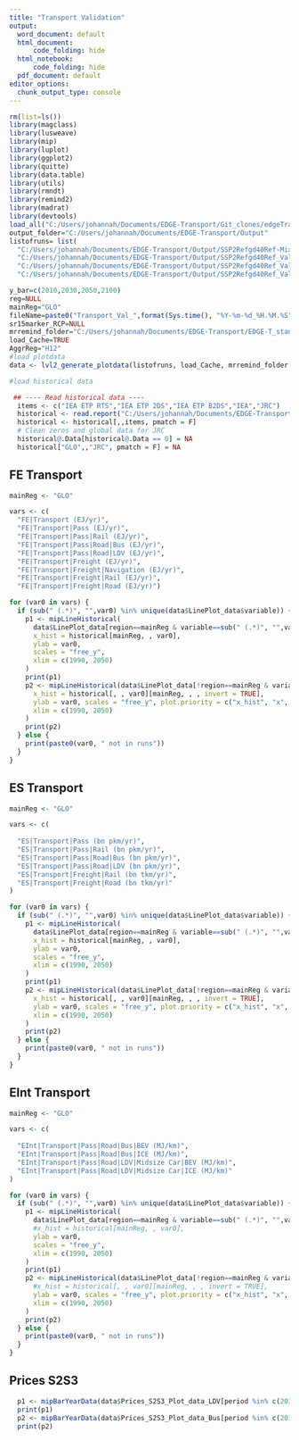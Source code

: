 ```yaml
---
title: "Transport Validation"
output:
  word_document: default
  html_document:
      code_folding: hide
  html_notebook:
      code_folding: hide
  pdf_document: default
editor_options: 
  chunk_output_type: console
---
```


```r
rm(list=ls())
library(magclass)
library(lusweave)
library(mip)
library(luplot)
library(ggplot2) 
library(quitte) 
library(data.table)
library(utils)
library(rmndt)
library(remind2)
library(madrat)
library(devtools)
load_all("C:/Users/johannah/Documents/EDGE-Transport/Git_clones/edgeTransport")
output_folder="C:/Users/johannah/Documents/EDGE-Transport/Output"
listofruns= list(
  "C:/Users/johannah/Documents/EDGE-Transport/Output/SSP2Refgd40Ref-Mix_2021-12-10_10.25.26",
  "C:/Users/johannah/Documents/EDGE-Transport/Output/SSP2Refgd40Ref_Val4-Mix_2021-12-10_12.25.47", 
  "C:/Users/johannah/Documents/EDGE-Transport/Output/SSP2Refgd40Ref_Val5-Mix_2021-12-10_12.41.08", 
  "C:/Users/johannah/Documents/EDGE-Transport/Output/SSP2Refgd40Ref_Val7-Mix_2021-12-10_13.12.17")

y_bar=c(2010,2030,2050,2100)
reg=NULL
mainReg="GLO"
fileName=paste0("Transport_Val_",format(Sys.time(), "%Y-%m-%d_%H.%M.%S"),".pdf")
sr15marker_RCP=NULL
mrremind_folder="C:/Users/johannah/Documents/EDGE-Transport/EDGE-T_standalone_InputData/mrremind"
load_Cache=TRUE
AggrReg="H12"
#load plotdata
data <- lvl2_generate_plotdata(listofruns, load_Cache, mrremind_folder, AggrReg)

#load historical data 

 ## ---- Read historical data ----
  items <- c("IEA ETP RTS","IEA ETP 2DS","IEA ETP B2DS","IEA","JRC")
  historical <- read.report("C:/Users/johannah/Documents/EDGE-Transport/compScens_vgl_REMIND/CompScen_mifs/historical.mif", as.list = F)
  historical <- historical[,,items, pmatch = F]
  # Clean zeros and global data for JRC
  historical@.Data[historical@.Data == 0] = NA 
  historical["GLO",,"JRC", pmatch = F] = NA

```

## FE Transport

```r

mainReg <- "GLO"

vars <- c(
  "FE|Transport (EJ/yr)",
  "FE|Transport|Pass (EJ/yr)",
  "FE|Transport|Pass|Rail (EJ/yr)",
  "FE|Transport|Pass|Road|Bus (EJ/yr)",
  "FE|Transport|Pass|Road|LDV (EJ/yr)",
  "FE|Transport|Freight (EJ/yr)",
  "FE|Transport|Freight|Navigation (EJ/yr)",
  "FE|Transport|Freight|Rail (EJ/yr)",
  "FE|Transport|Freight|Road (EJ/yr)")

for (var0 in vars) {
  if (sub(" (.*)", "",var0) %in% unique(data$LinePlot_data$variable)) {
    p1 <- mipLineHistorical(
      data$LinePlot_data[region==mainReg & variable==sub(" (.*)", "",var0)],
      x_hist = historical[mainReg, , var0],
      ylab = var0,
      scales = "free_y",
      xlim = c(1990, 2050)
    )
    print(p1)
    p2 <- mipLineHistorical(data$LinePlot_data[!region==mainReg & variable==sub(" (.*)", "",var0)],
      x_hist = historical[, , var0][mainReg, , , invert = TRUE],
      ylab = var0, scales = "free_y", plot.priority = c("x_hist", "x", "x_proj"), facet.ncol = 3,
      xlim = c(1990, 2050)
    )
    print(p2)
  } else {
    print(paste0(var0, " not in runs"))
  }
}
```

## ES Transport

```r

mainReg <- "GLO"

vars <- c(
  
  "ES|Transport|Pass (bn pkm/yr)",
  "ES|Transport|Pass|Rail (bn pkm/yr)",
  "ES|Transport|Pass|Road|Bus (bn pkm/yr)",
  "ES|Transport|Pass|Road|LDV (bn pkm/yr)",
  "ES|Transport|Freight|Rail (bn tkm/yr)",
  "ES|Transport|Freight|Road (bn tkm/yr)"
)

for (var0 in vars) {
  if (sub(" (.*)", "",var0) %in% unique(data$LinePlot_data$variable)) {
    p1 <- mipLineHistorical(
      data$LinePlot_data[region==mainReg & variable==sub(" (.*)", "",var0)],
      x_hist = historical[mainReg, , var0],
      ylab = var0,
      scales = "free_y",
      xlim = c(1990, 2050)
    )
    print(p1)
    p2 <- mipLineHistorical(data$LinePlot_data[!region==mainReg & variable==sub(" (.*)", "",var0)],
      x_hist = historical[, , var0][mainReg, , , invert = TRUE],
      ylab = var0, scales = "free_y", plot.priority = c("x_hist", "x", "x_proj"), facet.ncol = 3,
      xlim = c(1990, 2050)
    )
    print(p2)
  } else {
    print(paste0(var0, " not in runs"))
  }
}
```

## EInt Transport

```r

mainReg <- "GLO"

vars <- c(
  
  "EInt|Transport|Pass|Road|Bus|BEV (MJ/km)",
  "EInt|Transport|Pass|Road|Bus|ICE (MJ/km)",
  "EInt|Transport|Pass|Road|LDV|Midsize Car|BEV (MJ/km)",
  "EInt|Transport|Pass|Road|LDV|Midsize Car|ICE (MJ/km)"
)

for (var0 in vars) {
  if (sub(" (.*)", "",var0) %in% unique(data$LinePlot_data$variable)) {
    p1 <- mipLineHistorical(
      data$LinePlot_data[region==mainReg & variable==sub(" (.*)", "",var0)],
      #x_hist = historical[mainReg, , var0],
      ylab = var0,
      scales = "free_y",
      xlim = c(1990, 2050)
    )
    print(p1)
    p2 <- mipLineHistorical(data$LinePlot_data[!region==mainReg & variable==sub(" (.*)", "",var0)],
      #x_hist = historical[, , var0][mainReg, , , invert = TRUE],
      ylab = var0, scales = "free_y", plot.priority = c("x_hist", "x", "x_proj"), facet.ncol = 3,
      xlim = c(1990, 2050)
    )
    print(p2)
  } else {
    print(paste0(var0, " not in runs"))
  }
}

```


## Prices S2S3

```r

  p1 <- mipBarYearData(data$Prices_S2S3_Plot_data_LDV[period %in% c(2010,2020, 2030, 2050)],ylab="Prices logit_S2S3 LDV [USD2005/pkm]")
  print(p1)
  p2 <- mipBarYearData(data$Prices_S2S3_Plot_data_Bus[period %in% c(2010,2020, 2030, 2050)],ylab="Prices logit_S2S3 Bus [USD2005/pkm]")
  print(p2)

```  






























